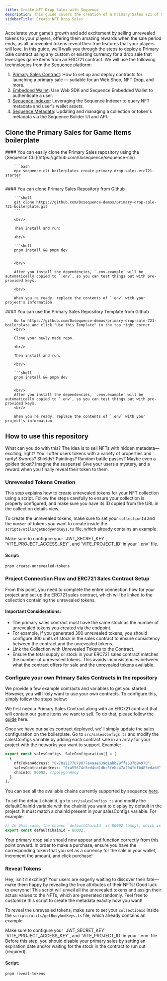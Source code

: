 ---
title: Create NFT Drop Sales with Sequence
description: This guide covers the creation of a Primary Sales 721 of Sequence. It includes steps to create a sales contract, to create an NFT contract, to create a collection, to create unrevealed tokens, to reveal unrevealed tokens, to authenticate wallets, and to purchase and mint.
sidebarTitle: Create NFT Drop Sales
---

Accelerate your game’s growth and add excitement by selling unrevealed tokens to your players, offering them amazing rewards when the sale period ends, as all unrevealed tokens reveal their true features that your players will love. In this guide, we’ll walk you through the steps to deploy a Primary Sale contract using any custom or existing currency for a drop sale that leverages game items from an ERC721 contract. We will use the following technologies from the Sequence platform:

1. [Primary Sales Contract](/solutions/builder/contracts/deploy-primary-sales-contract/): How to set up and deploy contracts for launching a primary sale — suitable for an Web Shop, NFT Drop, and more.
2. [Embedded Wallet](/solutions/wallets/developers/embedded-wallet/overview): Use Web SDK and Sequence Embedded Wallet to authenticate a user.
3. [Sequence Indexer](/solutions/indexer/overview): Leveraging the Sequence Indexer to query NFT metadata and user's wallet assets.
4. [Sequence Metadata](/solutions/builder/collections): Updating and managing a collection or token's metadata via the Sequence Builder UI and API.

## Clone the Primary Sales for Game Items boilerplate
<Tabs>
  <Tab title="Sequence CLI">
        #### You can easily clone the Primary Sales repository using the [Sequence CLI](https://github.com/0xsequence/sequence-cli/)

        ```bash
        npx sequence-cli boilerplates create-primary-drop-sales-erc721-starter
        ```
  </Tab>
  <Tab title="Github">
        #### You can clone Primary Sales Repository from Github

        ```shell
        git clone https://github.com/0xsequence-demos/primary-drop-sale-721-boilerplate.git
        ```

        <br/>

        Then install and run:

        <br/>

        ```shell
        pnpm install && pnpm dev
        ```

        <br/>

        After you install the dependencies, `.env.example` will be automatically copied to `.env`, so you can test things out with pre-provided keys.

        <br/>

        When you're ready, replace the contents of `.env` with your project's information.
  </Tab>
  <Tab title="Github Template">
        #### You can use the Primary Sales Repository Template from Github

        Go to https://github.com/0xsequence-demos/primary-drop-sale-721-boilerplate and click "Use this Template" in the top right corner.
        <br/>

        Clone your newly made repo.

        <br/>

        Then install and run:

        <br/>

        ```shell
        pnpm install && pnpm dev
        ```

        <br/>
        After you install the dependencies, `.env.example` will be automatically copied to `.env`, so you can test things out with pre-provided keys.
        <br/>

        When you're ready, replace the contents of `.env` with your project's information.
  </Tab>
</Tabs>

## How to use this repository

What can you do with this? The idea is to sell NFTs with hidden metadata—exciting, right? You’ll offer users tokens with a variety of properties and rarity! Swords? Shields? Paintings? Random battle passes? Maybe even a golden ticket? Imagine the suspense! Give your users a mystery, and a reward when you finally reveal their token to them.

### Unrevealed Tokens Creation

This step explains how to create unrevealed tokens for your NFT collection using a script. Follow the steps carefully to ensure your collection is properly configured, and make sure you have its ID copied from the URL in the collection details view.

To create the unrevealed tokens, make sure to set your `collectionId` and the `number` of tokens you want to create inside the `scripts/utils/getBodyAndKeys.ts` file, which already contains an example.

<Warning>
  Make sure to configure your `JWT_SECRET_KEY`, `VITE_PROJECT_ACCESS_KEY`, and `VITE_PROJECT_ID` in your `.env` file.
</Warning>

#### Script:

```bash
pnpm create-unrevealed-tokens
```

### Project Connection Flow and ERC721 Sales Contract Setup

From this point, you need to complete the entire connection flow for your project and set up the ERC721 sales contract, which will be linked to the collection containing the unrevealed tokens.

#### Important Considerations:

* The primary sales contract must have the same stock as the number of unrevealed tokens you created via the endpoint.
* For example, if you generated 300 unrevealed tokens, you should configure 300 units of stock in the sales contract to ensure consistency between the contract and the unrevealed tokens.
* Link the Collection with Unrevealed Tokens to the Contract.
* Ensure the total supply or stock in your ERC721 sales contract matches the number of unrevealed tokens. This avoids inconsistencies between what the contract offers for sale and the unrevealed tokens available.

### Configure your own Primary Sales Contracts in the repository

We provide a few example contracts and variables to get you started. However, you will likely want to use your own contracts. To configure this, simply follow the steps below:

<Steps>
<Step title="Deploy a Primary Sales Contract in Sequence Builder.">

We first need a Primary Sales Contract along with an ERC721 contract that will contain our game items we want to sell. To do that, please follow the [guide](/solutions/builder/contracts/deploy-primary-sales-contract) here.

</Step>
<Step title="Set the Sales Configurations for the project.">

Once we have our sales contract deployed, we'll simply update the sales configuration on the boilerplate. Go to `src/salesConfigs.ts` and modify the salesConfigs variable by adding each contract sale in an array for your project with the networks you want to support. Example:

```ts
export const salesConfigs: SaleConfiguration[] = [
  {
    nftTokenAddress: "0x70a2177079877e4aae639d1abb29ffa537b94970",
    salesContractAddress: "0xa55574c5ed4cd1dbc5feba47a204fdfb483edadd",
    chainId: 80002, //polygonAmoy
  }
];
```

<Note>
  You can see all the available chains currently supported by sequence <a href="https://status.sequence.info" target="_blank" rel="noopener noreferrer" style={{ fontWeight: 700 }}>here</a>.
</Note>

</Step>
<Step title="Set a default chainId for the project.">

To set the default chainId, go to `src/salesConfigs.ts` and modify the defaultChainId variable with the chainId you want to display by default in the project. It must match a chainId present in your salesConfigs variable. For example:

```ts
// In this case, the chosen `defaultChainId` is 80002 (amoy), which is present in the previously declared `salesConfigs` variable.
export const defaultChainId = 80002;
```

</Step>
<Step title="Done!">

Your primary drop sale should now appear and function correctly from this point onward. In order to make a purchase, ensure you have the corresponding token that you set as a currency for the sale in your wallet, increment the amount, and click purchase!
</Step>
</Steps>


### Reveal Tokens

Hey, isn’t it exciting? Your users are eagerly waiting to discover their fate—make them happy by revealing the true attributes of their NFTs! Good luck to everyone! This script will unveil all the unrevealed tokens and assign their actual values to the NFTs, which are generated randomly. Feel free to customize this script to create the metadata exactly how you want!

To reveal the unrevealed tokens, make sure to set your `collectionId` inside the `scripts/utils/getBodyAndKeys.ts` file, which already contains an example.

<Warning>
  Make sure to configure your `JWT_SECRET_KEY`, `VITE_PROJECT_ACCESS_KEY`, and `VITE_PROJECT_ID` in your `.env` file.
	Before this step, you should disable your primary sales by setting an expiration date and/or waiting for the stock in the contract to run out (required).
</Warning>

#### Script:

```bash
pnpm reveal-tokens
```

